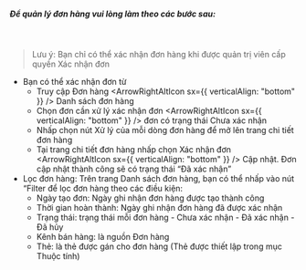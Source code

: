 
##### Để quản lý đơn hàng vui lòng làm theo các bước sau:

<br />

> Lưu ý: Bạn chỉ có thể xác nhận đơn hàng khi được quản trị viên cấp quyền Xác nhận đơn

- Bạn có thể xác nhận đơn từ
  - Truy cập Đơn hàng <ArrowRightAltIcon sx={{ verticalAlign: "bottom" }} /> Danh sách đơn hàng
  - Chọn đơn cần xử lý xác nhận đơn <ArrowRightAltIcon sx={{ verticalAlign: "bottom" }} /> đơn có trạng thái Chưa xác nhận
  - Nhấp chọn nút Xử lý của mỗi dòng đơn hàng để mở lên trang chi tiết đơn hàng
  - Tại trang chi tiết đơn hàng nhấp chọn Xác nhận đơn <ArrowRightAltIcon sx={{ verticalAlign: "bottom" }} /> Cập nhật. Đơn cập nhật thành công sẽ có trạng thái “Đã xác nhận”
- Lọc đơn hàng: Trên trang Danh sách đơn hàng, bạn có thể nhấp vào nút “Filter để lọc đơn hàng theo các điều kiện:
  - Ngày tạo đơn: Ngày ghi nhận đơn hàng được tạo thành công
  - Thời gian hoàn thành: Ngày ghi nhận đơn hàng đã được xác nhận
  - Trạng thái: trạng thái mỗi đơn hàng - Chưa xác nhận - Đã xác nhận - Đã hủy
  - Kênh bán hàng: là nguồn Đơn hàng
  - Thẻ: là thẻ được gán cho đơn hàng (Thẻ được thiết lập trong mục Thuộc tính)
